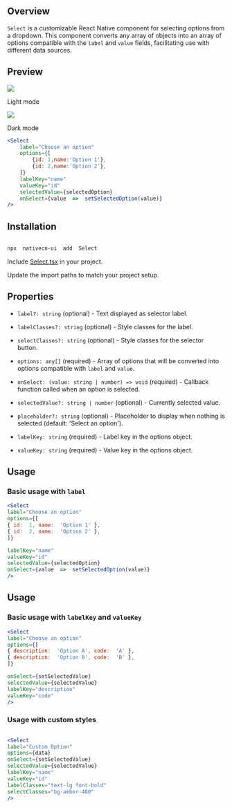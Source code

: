 
## Overview

  
`Select` is a customizable React Native component for selecting options from a dropdown.
This component converts any array of objects into an array of options compatible with the `label` and `value` fields, facilitating use with different data sources.
  

## Preview

  

<Tabs>

<Tab  title="Preview">

<div  style={{ display:  'flex', justifyContent:  'center', gap:  '20px' }}>

<div>

<img  src="https://raw.githubusercontent.com/Mobilecn-UI/nativecn-ui/main/assets/examples/components/select-light.png" />

<p>Light mode</p>

</div>

<div>

<img  src="https://raw.githubusercontent.com/Mobilecn-UI/nativecn-ui/main/assets/examples/components/select-dark.png" />

<p>Dark mode</p>

</div>

</div>

</Tab>

<Tab  title="Code">

```jsx
<Select
	label="Choose an option"
	options={[
		{id: 1,name:'Option 1'},
		{id: 2,name:'Option 2'},
	]}
	labelKey="name"
	valueKey="id"
	selectedValue={selectedOption}
	onSelect={value  =>  setSelectedOption(value)}
/>

```
</Tab>
</Tabs>


## Installation

  

<Tabs>

<Tab  title="CLI">

```bash

npx  nativecn-ui  add  Select

```

</Tab>

<Tab  title="Manual">

<Steps>

<Step  title="First Step">

Include [Select.tsx](https://github.com/Mobilecn-UI/nativecn-ui/blob/main/components/Select.tsx) in your project.

</Step>

<Step  title="Second Step">

Update the import paths to match your project setup.

</Step>

</Steps>

</Tab>

</Tabs>

  
  

## Properties

-   `label?: string` (optional) - Text displayed as selector label.

-   `labelClasses?: string` (optional) - Style classes for the label.

-   `selectClasses?: string` (optional) - Style classes for the selector button.

-   `options: any[]` (required) - Array of options that will be converted into options compatible with `label` and `value`.

-   `onSelect: (value: string | number) => void` (required) - Callback function called when an option is selected.

-   `selectedValue?: string | number` (optional) - Currently selected value.

-   `placeholder?: string` (optional) - Placeholder to display when nothing is selected (default: 'Select an option').

-   `labelKey: string` (required) - Label key in the options object.

-   `valueKey: string` (required) - Value key in the options object.


## Usage
  

### Basic usage with `label`


```jsx
<Select
label="Choose an option"
options={[
{ id:  1, name:  'Option 1' },
{ id:  2, name:  'Option 2' },
]}

labelKey="name"
valueKey="id"
selectedValue={selectedOption}
onSelect={value  =>  setSelectedOption(value)}
/>
```

  

## Usage


### Basic usage with `labelKey` and `valueKey`

  

```jsx
<Select
label="Choose an option"
options={[
{ description:  'Option A', code:  'A' },
{ description:  'Option B', code:  'B' },
]}

onSelect={setSelectedValue}
selectedValue={selectedValue}
labelKey="description"
valueKey="code"
/>
```

  

### Usage with custom styles
  

```jsx

<Select
label="Custom Option"
options={data}
onSelect={setSelectedValue}
selectedValue={selectedValue}
labelKey="name"
valueKey="id"
labelClasses="text-lg font-bold"
selectClasses="bg-amber-400"
/>

```
